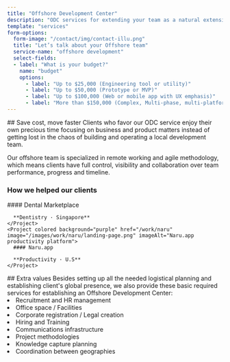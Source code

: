 ```yaml
---
title: "Offshore Development Center"
description: "ODC services for extending your team as a natural extension. Increase control, transparency, and reduce costs with our remote experts."
template: "services"
form-options:
  form-image: "/contact/img/contact-illu.png"
  title: "Let’s talk about your Offshore team"
  service-name: "offshore development"
  select-fields:
  - label: "What is your budget?"
    name: "budget"
    options:
      - label: "Up to $25,000 (Engineering tool or utility)"
      - label: "Up to $50,000 (Prototype or MVP)"
      - label: "Up to $100,000 (Web or mobile app with UX emphasis)"
      - label: "More than $150,000 (Complex, Multi-phase, multi-platform product)"
---
```


<Hero 
  title="Offshore Development Center"
  description="Offshore Development Center (ODC) services for extending your team as a natural extension. Increase control, transparency, and reduce costs with our remote experts."
  ctaText="Let's talk"
  ctaLink="#contact"
/>

<Section>
## Save cost, move faster

<ParagraphBlock>
Clients who favor our ODC service enjoy their own precious time focusing on business and product matters instead of getting lost in the chaos of building and operating a local development team.

Our offshore team is specialized in remote working and agile methodology, which means clients have full control, visibility and collaboration over team performance, progress and timeline.
</ParagraphBlock>
</Section>

<Section>
  <H3 className="mb-8">How we helped our clients</H3>

  <Flex className="flex-col md:flex-row">
    <Project colored background="dark" href="/work/dental-marketplace" image="/images/services/mobile-development/dental-marketplace.png" imageAlt="Dentistry Marketplace logo">
      #### Dental Marketplace
      
      **Dentistry · Singapore**
    </Project>
    <Project colored background="purple" href="/work/naru" image="/images/work/naru/landing-page.png" imageAlt="Naru.app productivity platform">
      #### Naru.app
      
      **Productivity · U.S**
    </Project>
  </Flex>
</Section>

<Section>
## Extra values

<ParagraphBlock>
Besides setting up all the needed logistical planning and establishing client's global presence, we also provide these basic required services for establishing an Offshore Development Center:
</ParagraphBlock>
<ParagraphBlock>
  <ColumnsList columns={1}>
    <li>Recruitment and HR management</li>
    <li>Office space / Facilities</li>
    <li>Corporate registration / Legal creation</li>
    <li>Hiring and Training</li>
    <li>Communications infrastructure</li>
    <li>Project methodologies</li>
    <li>Knowledge capture planning</li>
    <li>Coordination between geographies</li>
  </ColumnsList>
</ParagraphBlock>
</Section>
